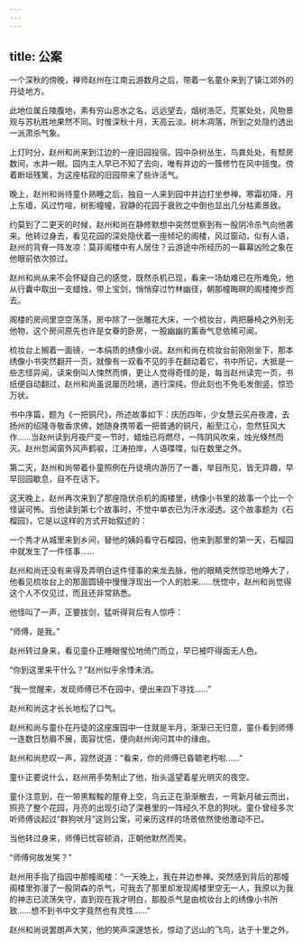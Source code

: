 ```yaml
---
---
---
```

title: 公案
---




一个深秋的傍晚，禅师赵州在江南云游数月之后，带着一名童仆来到了镇江郊外的丹徒地方。

此地位属丘陵腹地，素有穷山恶水之名，远远望去，烟树浩茫，荒冢处处，风物景观与苏杭胜地果然不同。时惟深秋十月，天高云淡。树木凋落，所到之处隐约透出一派肃杀气象。

上灯时分，赵州和尚来到江边的一座旧园投宿。园中杂树丛生，鸟粪处处，有颓房数间，水井一眼。园内主人早已不知了去向，唯有井边的一簇修竹在风中摇曳。傍着断垣残篱，为这座枯寂的旧园带来了些许活气。

晚上，赵州和尚待童仆熟睡之后，独自一人来到园中井边打坐参禅。寒霜初降，月上东墙，风过竹喧，树影幢幢，寂静的花园于衰败之中倒也显出几分枯素景致。

约莫到了二更天的时候，赵州和尚在静修默想中突然觉察到有一股阴冷杀气向他袭来。他转过身去，看见花园的深处隐伏着一座倾圮的阁楼，风过窗动，似有人语，赵州的背脊一阵发凉：莫非阁楼中有人居住？云游途中所经历的一幕幕凶险之象在他眼前依次掠过。

赵州和尚从来不会怀疑自己的感觉，既然杀机已现，看来一场劫难已在所难免，他从行囊中取出一支蜡烛，带上宝剑，悄悄穿过竹林幽径，朝那幢晦暝的阁楼掩步而去。

阁楼的房间里空空荡荡，房中除了一张雕花大床，一个梳妆台，两把藤椅之外别无他物，这个房间原先也许是女眷的卧房，一股幽幽的薰香气息依稀可闻。

梳妆台上搁着一面镜，一本绢质的绣像小说。赵州和尚在梳妆台前刚刚坐下，那本绣像小书突然翻开一页，就像有一双看不见的手在翻动着它，书中所记，大抵是一些志怪异闻，读来倒叫人悚然而惧，更让人觉得奇怪的是，每当赵州读完一页，书纸便自动翻过，赵州和尚虽说屡历险境，道行深纯，但此刻也不免毛发倒竖，惊恐万状。

书中序篇，题为《一把铜尺》，所述故事如下：庆历四年，少女慧云买舟夜渡，去扬州的绍隆寺敬香求佛，她随身携带着一把普通的铜尺，船至江心，忽然狂风大作……当赵州读到月夜尸变一节时，蜡烛已将燃尽，一阵阴风吹来，烛光倏然而灭。赵州忽闻窗外风声鹤唳，江涛拍岸，人语喋喋，似在数里之外。

第二天，赵州和尚带着仆童照例在丹徒境内游历了一番，举目所见，皆无异趣，早早回园歇息，自不在话下。

这天晚上，赵州再次来到了那座隐伏杀机的阁楼里，绣像小书里的故事一个比一个怪诞可怖。当他读到第七个故事时，不觉中单衣已为汗水浸透。这个故事题为《石榴园》，它是以这样的方式开始叙述的：

一个秀才从城里来到乡间，替他的姨妈看守石榴园，他来到那里的第一天，石榴园中就发生了一件怪事……

赵州和尚还没有来得及弄明白这件怪事的来龙去脉，他的眼睛突然惊恐地睁大了，他看见梳妆台上的那面圆镜中慢慢浮现出一个人的脸来……恍惚中，赵州和尚觉得这个人不仅见过，而且还非常熟悉。

他怪叫了一声，正要拔剑，猛听得背后有人惊呼：

“师傅，是我。”

赵州转过身来，看见童仆正睡眼惺忪地倚门而立，早已被吓得面无人色。

“你到这里来干什么？”赵州似乎余悸未消。

“我一觉醒来，发现师傅已不在园中，便出来四下寻找……”

赵州和尚这才长长地松了口气。

赵州和尚与童仆在丹徒的这座废园中一住就是半月，渐渐已无归意，童仆看到师傅一连数日愁眉不展，面容忧悒，便向赵州询问其中的缘由。

赵州和尚悲叹一声，寂然说道：“看来，你的师傅已昏聩老朽啦……”

童仆正要说什么，赵州用手势制止了他，抬头遥望着星光明灭的夜空。

童仆注意到，在一带黑黢黢的屋脊上空，乌云正在渐渐散去，一弯新月破云而出，照亮了整个花园，月亮的出现引动了深巷里的一阵经久不息的狗吠。童仆曾经多次听师傅谈起过“群狗吠月”这则公案，可亲历这样的场景依然使他激动不已。

当他转过身来，师傅已忧容顿消，正朝他默然而笑。

“师傅何故发笑？”

赵州用手指了指园中那幢阁楼：“一天晚上，我在井边参禅。突然感到背后的那幢阁楼里弥漫了一股阴森的杀气，可我去了那里却发现阁楼里空无一人，我原以为我的神志已流荡失守，直到现在我才明白，那股杀气是由梳妆台上的绣像小书所致……想不到书中文字竟然也有灵性……”

赵州和尚说罢朗声大笑，他的笑声深邃悠长，惊动了远山的飞鸟，达于十里之外。